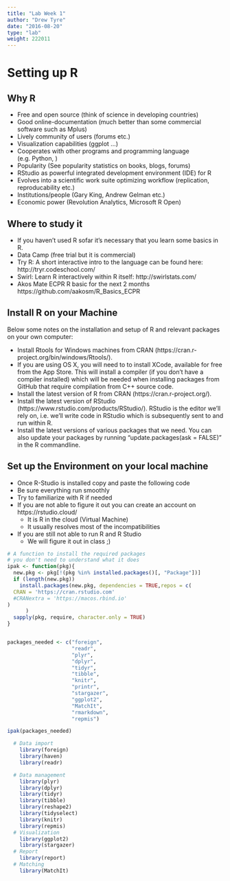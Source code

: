 ```yaml
---
title: "Lab Week 1"
author: "Drew Tyre"
date: "2016-08-20"
type: "lab"
weight: 222011
---
```


# Setting up R 

## Why R 

- Free and open source (think of science in developing countries)
- Good online-documentation (much better than some commercial software such as Mplus)
- Lively community of users (forums etc.)
- Visualization capabilities (ggplot ...)
- Cooperates with other programs and programming language (e.g. Python, )
- Popularity (See popularity statistics on books, blogs, forums)
- RStudio as powerful integrated development environment (IDE) for R
- Evolves into a scientific work suite optimizing workflow (replication, reproducability etc.)
- Institutions/people (Gary King, Andrew Gelman etc.)
- Economic power (Revolution Analytics, Microsoft R Open)

## Where to study it 

- If you haven’t used R sofar it’s necessary that you learn some basics in R. 
- Data Camp (free trial but it is commercial) 
- Try R: A short interactive intro to the language can be found here: http://tryr.codeschool.com/
- Swirl: Learn R interactively within R itself: http://swirlstats.com/
- Akos Mate ECPR R basic for the next 2 months https://github.com/aakosm/R_Basics_ECPR

## Install R on your Machine 

Below some notes on the installation and setup of R and relevant packages on your own computer:

- Install Rtools for Windows machines from CRAN (https://cran.r-project.org/bin/windows/Rtools/). 
- If you are using OS X, you will need to to install XCode, available for free from the App Store. This will install a compiler (if you don’t have a compiler installed) which will be needed when installing packages from GitHub that require compilation from C++ source code.
- Install the latest version of R from CRAN (https://cran.r-project.org/).
- Install the latest version of RStudio (https://www.rstudio.com/products/RStudio/). RStudio is the editor we’ll rely on, i.e. we’ll write code in RStudio which is subsequently sent to and run within R.
- Install the latest versions of various packages that we need. You can also update your packages by running “update.packages(ask = FALSE)” in the R commandline.


## Set up the Environment on your local machine 

- Once R-Studio is installed copy and paste the following code
- Be sure everything run smoothly 
- Try to familiarize with R if needed 
- If you are not able to figure it out you can create an account on https://rstudio.cloud/
  - It is R in the cloud (Virtual Machine)
  - It usually resolves most of the incompatibilities 
- If you are still not able to run R and R Studio
  - We will figure it out in class ;)

  
```r

# A function to install the required packages
# you don't need to understand what it does
ipak <- function(pkg){
  new.pkg <- pkg[!(pkg %in% installed.packages()[, "Package"])]
  if (length(new.pkg)) 
    install.packages(new.pkg, dependencies = TRUE,repos = c(
  CRAN = 'https://cran.rstudio.com'
  #CRANextra = 'https://macos.rbind.io'
)
      )
  sapply(pkg, require, character.only = TRUE)
}


packages_needed <- c("foreign", 
                     "readr",
                     "plyr",
                     "dplyr",
                     "tidyr",
                     "tibble", 
                     "knitr",
                     "printr",
                     "stargazer",
                     "ggplot2",
                     "MatchIt",
                     "rmarkdown",
                     "repmis")

ipak(packages_needed)
```


```r
  # Data import
    library(foreign)
    library(haven)
    library(readr)

  # Data management
    library(plyr)
    library(dplyr)
    library(tidyr)
    library(tibble)
    library(reshape2)
    library(tidyselect)
    library(knitr)
    library(repmis)
  # Visualization 
    library(ggplot2)
    library(stargazer)
  # Report 
    library(report)
  # Matching 
    library(MatchIt)
```
